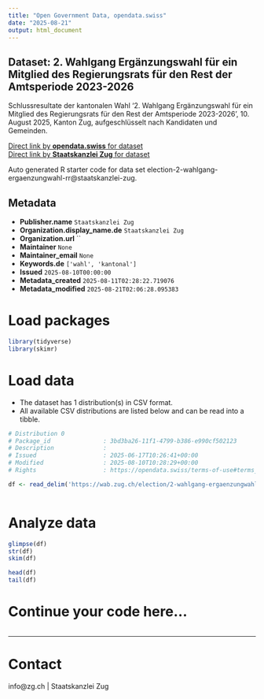 ```yaml
---
title: "Open Government Data, opendata.swiss"
date: "2025-08-21"
output: html_document
---
```


## Dataset: 2. Wahlgang Ergänzungswahl für ein Mitglied des Regierungsrats für den Rest der Amtsperiode 2023-2026

Schlussresultate der kantonalen Wahl '2. Wahlgang Ergänzungswahl für ein Mitglied des Regierungsrats für den Rest der Amtsperiode 2023-2026', 10. August 2025, Kanton Zug, aufgeschlüsselt nach Kandidaten und Gemeinden.

[Direct link by **opendata.swiss** for dataset](https://opendata.swiss/de/dataset/2-wahlgang-erganzungswahl-fur-ein-mitglied-des-regierungsrats-fur-den-rest-der-amtspe-2023-2026)<br>
[Direct link by **Staatskanzlei Zug** for dataset](https://wab.zug.ch/election/2-wahlgang-ergaenzungwahl-rr/data)

Auto generated R starter code for data set election-2-wahlgang-ergaenzungwahl-rr@staatskanzlei-zug.

## Metadata

- **Publisher.name** `Staatskanzlei Zug`
- **Organization.display_name.de** `Staatskanzlei Zug`
- **Organization.url** ``
- **Maintainer** `None`
- **Maintainer_email** `None`
- **Keywords.de** `['wahl', 'kantonal']`
- **Issued** `2025-08-10T00:00:00`
- **Metadata_created** `2025-08-11T02:28:22.719076`
- **Metadata_modified** `2025-08-21T02:06:28.095383`


# Load packages

```r

library(tidyverse)
library(skimr)

```

# Load data

-   The dataset has 1 distribution(s) in CSV format.
-   All available CSV distributions are listed below and can be read into a tibble.

```r

# Distribution 0
# Package_id               : 3bd3ba26-11f1-4799-b386-e990cf502123
# Description              : 
# Issued                   : 2025-06-17T10:26:41+00:00
# Modified                 : 2025-08-10T10:28:29+00:00
# Rights                   : https://opendata.swiss/terms-of-use#terms_by

df <- read_delim('https://wab.zug.ch/election/2-wahlgang-ergaenzungwahl-rr/data-csv')



```

# Analyze data

```r

glimpse(df)
str(df)
skim(df)

head(df)
tail(df)

```

# Continue your code here...

```r

```

------------------------------------------------------------------------

# Contact

info@zg.ch | Staatskanzlei Zug
